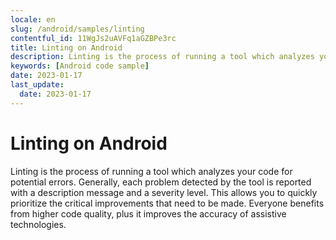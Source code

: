 ```yaml
---
locale: en
slug: /android/samples/linting
contentful_id: 11WgJs2uAVFq1aGZBPe3rc
title: Linting on Android
description: Linting is the process of running a tool which analyzes your code for potential errors.
keywords: [Android code sample]
date: 2023-01-17
last_update:
  date: 2023-01-17
---
```


# Linting on Android

Linting is the process of running a tool which analyzes your code for potential errors. Generally, each problem detected by the tool is reported with a description message and a severity level. This allows you to quickly prioritize the critical improvements that need to be made. Everyone benefits from higher code quality, plus it improves the accuracy of assistive technologies.

<CodeSample id="linting" locale="en" platform="android"/>
